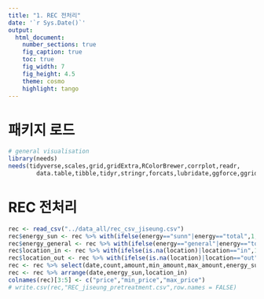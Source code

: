 ---
title: "1. REC 전처리"
date: '`r Sys.Date()`'
output:
  html_document:
    number_sections: true
    fig_caption: true
    toc: true
    fig_width: 7
    fig_height: 4.5
    theme: cosmo
    highlight: tango
---

# 패키지 로드
```{r, message = FALSE}
# general visualisation
library(needs)
needs(tidyverse,scales,grid,gridExtra,RColorBrewer,corrplot,readr,
        data.table,tibble,tidyr,stringr,forcats,lubridate,ggforce,ggridges)
```

# REC 전처리
```{r}
rec <- read_csv("../data_all/rec_csv_jiseung.csv")
rec$energy_sun <- rec %>% with(ifelse(energy=="sunn"|energy=="total",1,0))
rec$energy_general <- rec %>% with(ifelse(energy=="general"|energy=="total",1,0))
rec$location_in <- rec %>% with(ifelse(is.na(location)|location=="in",1,0))
rec$location_out <- rec %>% with(ifelse(is.na(location)|location=="out",1,0))
rec <- rec %>% select(date,count,amount,min_amount,max_amount,energy_sun,energy_general,location_in,location_out)
rec <- rec %>% arrange(date,energy_sun,location_in)
colnames(rec)[3:5] <- c("price","min_price","max_price")
# write.csv(rec,"REC_jiseung_pretreatment.csv",row.names = FALSE)
```


